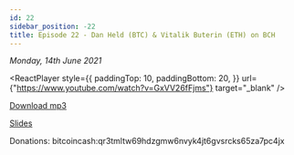 ```yaml
---
id: 22
sidebar_position: -22
title: Episode 22 - Dan Held (BTC) & Vitalik Buterin (ETH) on BCH
---
```



_Monday, 14th June 2021_

<ReactPlayer
  style={{
    paddingTop: 10,
    paddingBottom: 20,
  }}
  url={"https://www.youtube.com/watch?v=GxVV26fFjms"}
  target="_blank"
/>

[Download mp3](https://drive.google.com/file/d/1Y8lbFs702GGZ-YLWKWr17hAGBkCZFaXq/view?usp=sharing)

[Slides](https://docs.google.com/presentation/d/14xqDKSZfnpPYgQqqLNzTqSHkRunPPr_u4y_uJhoJy0Y/edit?usp=sharing)

Donations: bitcoincash:qr3tmltw69hdzgmw6nvyk4jt6gvsrcks65za7pc4jx
